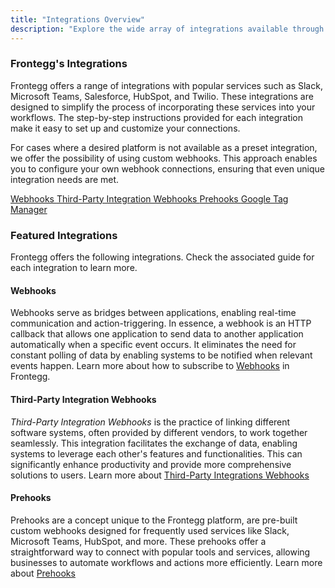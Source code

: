 ```yaml
---
title: "Integrations Overview"
description: "Explore the wide array of integrations available through Frontegg, including Webhooks, Third-Party Integrations, and Prehooks."
---
```


### Frontegg's Integrations

Frontegg offers a range of integrations with popular services such as Slack, Microsoft Teams, Salesforce, HubSpot, and Twilio. These integrations are designed to simplify the process of incorporating these services into your workflows. The step-by-step instructions provided for each integration make it easy to set up and customize your connections.

For cases where a desired platform is not available as a preset integration, we offer the possibility of using custom webhooks. This approach enables you to configure your own webhook connections, ensuring that even unique integration needs are met. 

[ Webhooks ](https://docs.frontegg.com/docs/webhooks) [ Third-Party Integration Webhooks ](https://docs.frontegg.com/docs/third-party) [ Prehooks ](https://docs.frontegg.com/docs/prehooks) [ Google Tag Manager ](https://docs.frontegg.com/docs/google-tag-manager) 

### Featured Integrations

Frontegg offers the following integrations. Check the associated guide for each integration to learn more. 

#### Webhooks

Webhooks serve as bridges between applications, enabling real-time communication and action-triggering. In essence, a webhook is an HTTP callback that allows one application to send data to another application automatically when a specific event occurs. It eliminates the need for constant polling of data by enabling systems to be notified when relevant events happen. Learn more about how to subscribe to [Webhooks](/docs/webhooks) in Frontegg. 

#### Third-Party Integration Webhooks

_Third-Party Integration Webhooks_ is the practice of linking different software systems, often provided by different vendors, to work together seamlessly. This integration facilitates the exchange of data, enabling systems to leverage each other's features and functionalities. This can significantly enhance productivity and provide more comprehensive solutions to users. Learn more about [Third-Party Integrations Webhooks](/docs/third-party)

#### Prehooks

Prehooks are a concept unique to the Frontegg platform, are pre-built custom webhooks designed for frequently used services like Slack, Microsoft Teams, HubSpot, and more. These prehooks offer a straightforward way to connect with popular tools and services, allowing businesses to automate workflows and actions more efficiently. Learn more about [Prehooks](/docs/prehooks)
